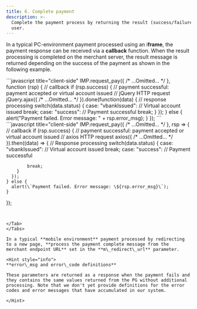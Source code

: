 ```yaml
---
title: 6. Complete payment
description: >-
  Complete the payment process by returning the result (success/failure) to the
  user.
---
```





In a typical PC-environment payment processed using an i**frame**, the payment response can be received via a **callback** function. When the result processing is completed on the merchant server, the result message is returned depending on the success of the payment as shown in the following example.

<Tabs>
<Tab title="JavaScript">
```javascript title="client-side"
IMP.request_pay({
    /* ...Omitted... */
  }, function (rsp) { // callback
    if (rsp.success) { // payment successful: payment accepted or virtual account issued
        // jQuery HTTP request
        jQuery.ajax({
          /* ...Omitted... */
        }).done(function(data) { // response processing
          switch(data.status) {
            case: "vbankIssued":
              // Virtual account issued
              break;
            case: "success":
              // Payment successful
              break;
          }
        });
    } else {
      alert("Payment failed. Error message: " +  rsp.error_msg);
    }
  });
```


</Tab>

<Tab title="JavaScript (ES Next)">
```javascript title="client-side"
IMP.request_pay({
    /* ...Omitted... */
  }, rsp => { // callback
    if (rsp.success) { // payment successful: payment accepted or virtual account issued
      // axios HTTP request
      axios({
        /* ...Omitted... */
      }).then((data) => { // Response processing
        switch(data.status) {
          case: "vbankIssued":
            // Virtual account issued
            break;
          case: "success":
            // Payment successful

            break;
        }
      });
    } else {
      alert(\`Payment failed. Error message: \${rsp.error_msg}\`);
    }
  });
```


</Tab>
</Tabs>

In a typical **mobile environment** payment processed by redirecting to a new page, **process the payment complete message from the merchant endpoint URL** set in the **m\_redirect\_url** parameter.

<Hint style="info">
**error\_msg and error\_code definitions**

These parameters are returned as a response when the payment fails and they contains the same values returned from the PG without additional processing. Note that we don't yet provide definitions for the error codes and error messages that have accumulated in our system.

</Hint>
